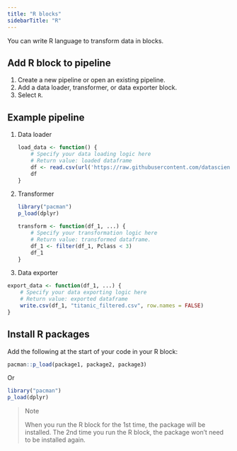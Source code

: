 ```yaml
---
title: "R blocks"
sidebarTitle: "R"
---
```


You can write R language to transform data in blocks.

## Add R block to pipeline

1. Create a new pipeline or open an existing pipeline.
1. Add a data loader, transformer, or data exporter block.
1. Select `R`.

## Example pipeline

1. Data loader
    ```R
    load_data <- function() {
        # Specify your data loading logic here
        # Return value: loaded dataframe
        df <- read.csv(url('https://raw.githubusercontent.com/datasciencedojo/datasets/master/titanic.csv'))
        df
    }
    ```
1. Transformer
    ```R 
    library("pacman")
    p_load(dplyr)

    transform <- function(df_1, ...) {
        # Specify your transformation logic here
        # Return value: transformed dataframe.
        df_1 <- filter(df_1, Pclass < 3)
        df_1
    }
    ```
1. Data exporter
```R
export_data <- function(df_1, ...) {
    # Specify your data exporting logic here
    # Return value: exported dataframe
    write.csv(df_1, "titanic_filtered.csv", row.names = FALSE)
}
```

## Install R packages

Add the following at the start of your code in your R block:

```R
pacman::p_load(package1, package2, package3)
```

Or

```R
library("pacman")
p_load(dplyr)
```

> Note
>
> When you run the R block for the 1st time, the package will be installed. 
> The 2nd time you run the R block, the package won’t need to be installed again.
